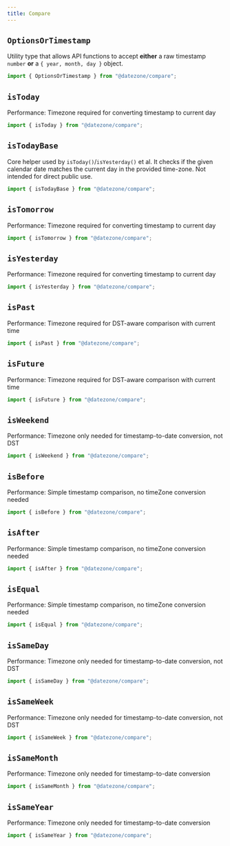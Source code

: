 ```yaml
---
title: Compare
---
```


## `OptionsOrTimestamp`

Utility type that allows API functions to accept **either** a raw timestamp `number` **or** a `{ year, month, day }` object.

```ts
import { OptionsOrTimestamp } from "@datezone/compare";
```

<CodeExample file="reference/compare/OptionsOrTimestamp.ts" title="OptionsOrTimestamp" />

## `isToday`

Performance: Timezone required for converting timestamp to current day

```ts
import { isToday } from "@datezone/compare";
```

<CodeExample file="reference/compare/isToday.ts" title="isToday" />

## `isTodayBase`

Core helper used by `isToday()`/`isYesterday()` et al. It checks if the given calendar date matches the current day in the provided time-zone. Not intended for direct public use.

```ts
import { isTodayBase } from "@datezone/compare";
```

<CodeExample file="reference/compare/isTodayBase.ts" title="isTodayBase" />

## `isTomorrow`

Performance: Timezone required for converting timestamp to current day

```ts
import { isTomorrow } from "@datezone/compare";
```

<CodeExample file="reference/compare/isTomorrow.ts" title="isTomorrow" />

## `isYesterday`

Performance: Timezone required for converting timestamp to current day

```ts
import { isYesterday } from "@datezone/compare";
```

<CodeExample file="reference/compare/isYesterday.ts" title="isYesterday" />

## `isPast`

Performance: Timezone required for DST-aware comparison with current time

```ts
import { isPast } from "@datezone/compare";
```

<CodeExample file="reference/compare/isPast.ts" title="isPast" />

## `isFuture`

Performance: Timezone required for DST-aware comparison with current time

```ts
import { isFuture } from "@datezone/compare";
```

<CodeExample file="reference/compare/isFuture.ts" title="isFuture" />

## `isWeekend`

Performance: Timezone only needed for timestamp-to-date conversion, not DST

```ts
import { isWeekend } from "@datezone/compare";
```

<CodeExample file="reference/compare/isWeekend.ts" title="isWeekend" />

## `isBefore`

Performance: Simple timestamp comparison, no timeZone conversion needed

```ts
import { isBefore } from "@datezone/compare";
```

<CodeExample file="reference/compare/isBefore.ts" title="isBefore" />

## `isAfter`

Performance: Simple timestamp comparison, no timeZone conversion needed

```ts
import { isAfter } from "@datezone/compare";
```

<CodeExample file="reference/compare/isAfter.ts" title="isAfter" />

## `isEqual`

Performance: Simple timestamp comparison, no timeZone conversion needed

```ts
import { isEqual } from "@datezone/compare";
```

<CodeExample file="reference/compare/isEqual.ts" title="isEqual" />

## `isSameDay`

Performance: Timezone only needed for timestamp-to-date conversion, not DST

```ts
import { isSameDay } from "@datezone/compare";
```

<CodeExample file="reference/compare/isSameDay.ts" title="isSameDay" />

## `isSameWeek`

Performance: Timezone only needed for timestamp-to-date conversion, not DST

```ts
import { isSameWeek } from "@datezone/compare";
```

<CodeExample file="reference/compare/isSameWeek.ts" title="isSameWeek" />

## `isSameMonth`

Performance: Timezone only needed for timestamp-to-date conversion

```ts
import { isSameMonth } from "@datezone/compare";
```

<CodeExample file="reference/compare/isSameMonth.ts" title="isSameMonth" />

## `isSameYear`

Performance: Timezone only needed for timestamp-to-date conversion

```ts
import { isSameYear } from "@datezone/compare";
```

<CodeExample file="reference/compare/isSameYear.ts" title="isSameYear" />

